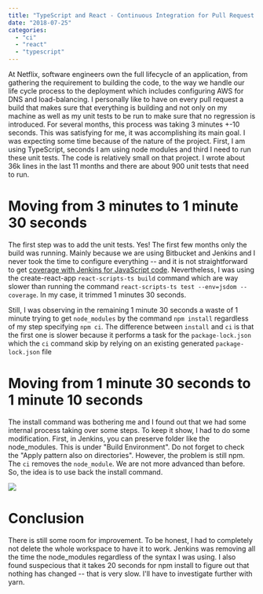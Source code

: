 ```yaml
---
title: "TypeScript and React - Continuous Integration for Pull Request from 3 minutes to 1 minute"
date: "2018-07-25"
categories: 
  - "ci"
  - "react"
  - "typescript"
---
```


At Netflix, software engineers own the full lifecycle of an application, from gathering the requirement to building the code, to the way we handle our life cycle process to the deployment which includes configuring AWS for DNS and load-balancing. I personally like to have on every pull request a build that makes sure that everything is building and not only on my machine as well as my unit tests to be run to make sure that no regression is introduced. For several months, this process was taking 3 minutes +-10 seconds. This was satisfying for me, it was accomplishing its main goal. I was expecting some time because of the nature of the project. First, I am using TypeScript, seconds I am using node modules and third I need to run these unit tests. The code is relatively small on that project. I wrote about 36k lines in the last 11 months and there are about 900 unit tests that need to run.

# Moving from 3 minutes to 1 minute 30 seconds

The first step was to add the unit tests. Yes! The first few months only the build was running. Mainly because we are using Bitbucket and Jenkins and I never took the time to configure everything -- and it is not straightforward to get [coverage with Jenkins for JavaScript code](unit-tests-and-coverage-report-in-jenkins-using-jest-from-create-react-app). Nevertheless, I was using the create-react-app `react-scripts-ts build` command which are way slower than running the command `react-scripts-ts test --env=jsdom --coverage`. In my case, it trimmed 1 minutes 30 seconds.

Still, I was observing in the remaining 1 minute 30 seconds a waste of 1 minute trying to get `node_modules` by the command `npm install` regardless of my step specifying `npm ci`. The difference between `install` and `ci` is that the first one is slower because it performs a task for the `package-lock.json` which the `ci` command skip by relying on an existing generated `package-lock.json` file

# Moving from 1 minute 30 seconds to 1 minute 10 seconds

The install command was bothering me and I found out that we had some internal process taking over some steps. To keep it show, I had to do some modification. First, in Jenkins, you can preserve folder like the node_modules. This is under "Build Environment". Do not forget to check the "Apply pattern also on directories". However, the problem is still npm. The `ci` removes the `node_module`. We are not more advanced than before. So, the idea is to use back the install command.

![](/images/blog/Exclude.png)

# Conclusion

There is still some room for improvement. To be honest, I had to completely not delete the whole workspace to have it to work. Jenkins was removing all the time the node_modules regardless of the syntax I was using. I also found suspecious that it takes 20 seconds for npm install to figure out that nothing has changed -- that is very slow. I'll have to investigate further with yarn.
